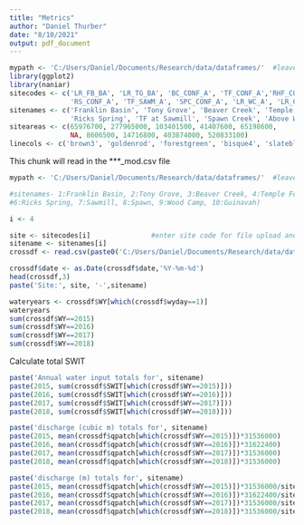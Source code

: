 ```yaml
---
title: "Metrics"
author: "Daniel Thurber"
date: "8/10/2021"
output: pdf_document
---
```

```r
mypath <- 'C:/Users/Daniel/Documents/Research/data/dataframes/'  #leave this as directory
library(ggplot2)
library(naniar)
sitecodes <- c('LR_FB_BA', 'LR_TG_BA', 'BC_CONF_A', 'TF_CONF_A','RHF_CONF_A',
               'RS_CONF_A', 'TF_SAWM_A', 'SPC_CONF_A', 'LR_WC_A', 'LR_GCB_A')
sitenames <- c('Franklin Basin', 'Tony Grove', 'Beaver Creek', 'Temple Fork', 'Right Hand Fork',
               'Ricks Spring', 'TF at Sawmill', 'Spawn Creek', 'Above Wood Camp', 'Guinavah Campground')
siteareas <- c(65976700, 277965000, 103401500, 41407600, 65198600, 
               NA, 8606500, 14716800, 403874000, 520833100)
linecols <- c('brown3', 'goldenrod', 'forestgreen', 'bisque4', 'slateblue', 'sienna3', 'aquamarine3', 'magenta4')

```



This chunk will read in the ***_mod.csv file 
```r
mypath <- 'C:/Users/Daniel/Documents/Research/data/dataframes/'  #leave this as directory

#sitenames- 1:Franklin Basin, 2:Tony Grove, 3:Beaver Creek, 4:Temple Fork, 5:Right Hand Fork, 
#6:Ricks Spring, 7:Sawmill, 8:Spawn, 9:Wood Camp, 10:Guinavah)

i <- 4

site <- sitecodes[i]               #enter site code for file upload and export
sitename <- sitenames[i]
crossdf <- read.csv(paste0('C:/Users/Daniel/Documents/Research/data/dataframes/',site,'_mod.csv'))

crossdf$date <- as.Date(crossdf$date,'%Y-%m-%d')
head(crossdf,3)
paste('Site:', site, '-',sitename)
```

```r
wateryears <- crossdf$WY[which(crossdf$wyday==1)]
wateryears
sum(crossdf$WY==2015)
sum(crossdf$WY==2016)
sum(crossdf$WY==2017)
sum(crossdf$WY==2018)

```

Calculate total SWIT
```r
paste('Annual water input totals for', sitename)
paste(2015, sum(crossdf$SWIT[which(crossdf$WY==2015)]))
paste(2016, sum(crossdf$SWIT[which(crossdf$WY==2016)]))
paste(2017, sum(crossdf$SWIT[which(crossdf$WY==2017)]))
paste(2018, sum(crossdf$SWIT[which(crossdf$WY==2018)]))
```

```r
paste('discharge (cubic m) totals for', sitename)
paste(2015, mean(crossdf$qpatch[which(crossdf$WY==2015)])*31536000)
paste(2016, mean(crossdf$qpatch[which(crossdf$WY==2016)])*31622400)
paste(2017, mean(crossdf$qpatch[which(crossdf$WY==2017)])*31536000)
paste(2018, mean(crossdf$qpatch[which(crossdf$WY==2018)])*31536000)
```


```r
paste('discharge (m) totals for', sitename)
paste(2015, mean(crossdf$qpatch[which(crossdf$WY==2015)])*31536000/siteareas[i])
paste(2016, mean(crossdf$qpatch[which(crossdf$WY==2016)])*31622400/siteareas[i])
paste(2017, mean(crossdf$qpatch[which(crossdf$WY==2017)])*31536000/siteareas[i])
paste(2018, mean(crossdf$qpatch[which(crossdf$WY==2018)])*31536000/siteareas[i])
```